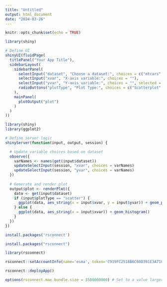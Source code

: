 ```yaml
---
title: "Untitled"
output: html_document
date: "2024-03-26"
---
```


```r
knitr::opts_chunk$set(echo = TRUE)
```



```r
library(shiny)

# Define UI
shinyUI(fluidPage(
  titlePanel("Your App Title"),
  sidebarLayout(
    sidebarPanel(
      selectInput("dataset", "Choose a dataset:", choices = c("mtcars", "iris")),
      selectInput("xvar", "X-axis variable:", choices = ""),
      selectInput("yvar", "Y-axis variable:", choices = "", selected = ""),
      radioButtons("plotType", "Plot Type:", choices = c("Scatterplot" = "scatter", "Histogram" = "hist"))
    ),
    mainPanel(
      plotOutput("plot")
    )
  )
))

```

```r
library(shiny)
library(ggplot2)

# Define server logic
shinyServer(function(input, output, session) {

  # Update variable choices based on dataset
  observe({
    varNames <- names(get(input$dataset))
    updateSelectInput(session, "xvar", choices = varNames)
    updateSelectInput(session, "yvar", choices = varNames)
  })
  
  # Generate and render plot
  output$plot <- renderPlot({
    data <- get(input$dataset)
    if (input$plotType == "scatter") {
      ggplot(data, aes_string(x = input$xvar, y = input$yvar)) + geom_point()
    } else {
      ggplot(data, aes_string(x = input$xvar)) + geom_histogram()
    }
  })
})

```

```r
install.packages('rsconnect')
```
```r
install.packages("rsconnect")

```

```r
library(rsconnect)

```

```r
rsconnect::setAccountInfo(name='esma', token='C919FC2518B6C60D391E3A718C867C29', secret='5fmbNNqzTrhOJyjvHTPW3da+IrPqbnUp/PZz9P9l')
```

```r
rsconnect::deployApp()
```
```r
options(rsconnect.max.bundle.size = 3500000000) # Set to a value larger than your app size, e.g., 3.5 GB
```



